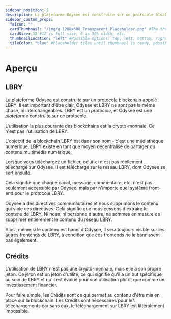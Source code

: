 ---
sidebar_position: 2
description: La plateforme Odysee est construite sur un protocole blockchain appelé LBRY.
sidebar_custom_props:
  faIcon: ""
  cardThumbnail: "/img/g_1200x600_Transparent_Placeholder.png" #The thumbnail on the category card.
  cardSize: 12 #12 is full size, 6 is 50% width, etc.
  thumbnailLocation: "left" #Possible options: top, left, bottom, right, none
  tileColor: "blue" #Placeholder tiles until thumbnail is ready, possible options: blue, cream, darkpurple, lightpurple, mauve, orange, pink, none
---

# Aperçu

## LBRY

La plateforme Odysee est construite sur un protocole blockchain appelé LBRY. Il est important d'être clair, Odysee et LBRY ne sont pas la même chose, ni interchangeables. LBRY est un *protocole*, et Odysee est une *plateforme* construite sur ce protocole.

L'utilisation la plus courante des blockchains est la crypto-monnaie. Ce n'est pas l'utilisation de LBRY.

L'objectif de la blockchain LBRY est dans son nom - c'est une médiathèque numérique. LBRY existe en tant que moyen décentralisé de partager du contenu multimédia numérique.

Lorsque vous téléchargez un fichier, celui-ci n'est pas réellement téléchargé sur Odysee. Il est téléchargé sur le réseau LBRY, dont Odysee se sert ensuite.

Cela signifie que chaque canal, message, commentaire, etc. n'est pas seulement accessible par Odysee, mais par n'importe quel système front-end pour le protocole LBRY.

Odysee a des directives communautaires et nous supprimons le contenu qui viole ces directives. Cela signifie que nous cessons d'extraire le contenu de LBRY. Ni nous, ni personne d'autre, ne sommes en mesure de supprimer entièrement le contenu du réseau LBRY.

Ainsi, même si le contenu est banni d'Odysee, il sera toujours visible sur les autres frontends de LBRY, à condition que ces frontends ne le bannissent pas également.

## Crédits

L'utilisation de LBRY n'est pas une crypto-monnaie, mais elle a son propre jeton. Ce jeton est un jeton d'utilité, ce qui signifie qu'il a un but spécifique au sein de LBRY et qu'il est évalué pour son utilisation plutôt que comme un investissement financier.

Pour faire simple, les Crédits sont ce qui permet au contenu d'être mis en place sur la blockchain. Les Crédits sont nécessaires pour les téléchargements car sans eux, le téléchargement sur LBRY est littéralement impossible.
